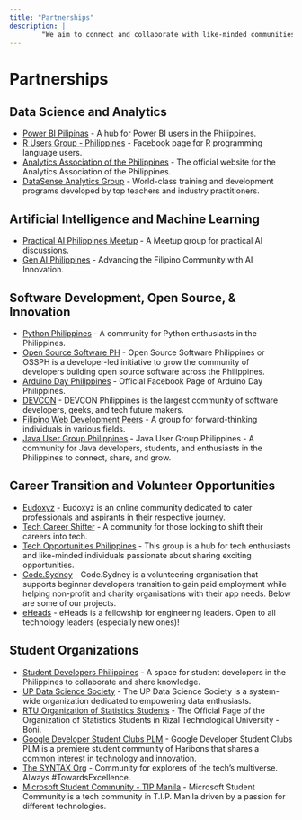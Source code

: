 ```yaml
---
title: "Partnerships"
description: |
        "We aim to connect and collaborate with like-minded communities that align with our values about tech, data, and community building."
---
```


 
# Partnerships

## Data Science and Analytics

- [Power BI Pilipinas](https://taplink.cc/powerbipilipinas) - A hub for Power BI users in the Philippines.
- [R Users Group - Philippines](https://www.facebook.com/rugph) - Facebook page for R programming language users.
- [Analytics Association of the Philippines](https://aap.ph/) - The official website for the Analytics Association of the Philippines.
- [DataSense Analytics Group](https://www.facebook.com/groups/dataanalyticsph) - World-class training and development programs developed by top teachers and industry practitioners.

## Artificial Intelligence and Machine Learning

- [Practical AI Philippines Meetup](https://www.meetup.com/practical-ai-philippines/) - A Meetup group for practical AI discussions.
- [Gen AI Philippines](https://www.facebook.com/profile.php?id=61557661591929) - Advancing the Filipino Community with AI Innovation.

## Software Development, Open Source, & Innovation

- [Python Philippines](https://www.facebook.com/groups/570524223003384) - A community for Python enthusiasts in the Philippines.
- [Open Source Software PH](https://www.facebook.com/ossph.org) - Open Source Software Philippines or OSSPH is a developer-led initiative to grow the community of developers building open source software across the Philippines.
- [Arduino Day Philippines](https://www.facebook.com/arduinodayph) - Official Facebook Page of Arduino Day Philippines.
- [DEVCON](https://devcon.ph) - DEVCON Philippines is the largest community of software developers, geeks, and tech future makers.
- [Filipino Web Development Peers](https://www.facebook.com/groups/fwdpeers) - A group for forward-thinking individuals in various fields.
- [Java User Group Philippines](https://linktr.ee/jugph) - Java User Group Philippines - A community for Java developers, students, and enthusiasts in the Philippines to connect, share, and grow.

## Career Transition and Volunteer Opportunities

- [Eudoxyz](https://discord.gg/XX7stU5u) - Eudoxyz is an online community dedicated to cater professionals and aspirants in their respective journey.
- [Tech Career Shifter](https://www.facebook.com/groups/techcareershifter) - A community for those looking to shift their careers into tech.
- [Tech Opportunities Philippines](https://www.facebook.com/groups/techopportunitiesphilippines) - This group is a hub for tech enthusiasts and like-minded individuals passionate about sharing exciting opportunities.
- [Code.Sydney](https://www.code.sydney/) - Code.Sydney is a volunteering organisation that supports beginner developers transition to gain paid employment while helping non-profit and charity organisations with their app needs. Below are some of our projects.
- [eHeads](https://eheads.org/) - eHeads is a fellowship for engineering leaders. Open to all technology leaders (especially new ones)!

## Student Organizations

- [Student Developers Philippines](https://www.facebook.com/groups/studevph/) - A space for student developers in the Philippines to collaborate and share knowledge.
- [UP Data Science Society](https://www.facebook.com/updatasciencesociety/) - The UP Data Science Society is a system-wide organization dedicated to empowering data enthusiasts.
- [RTU Organization of Statistics Students](https://www.facebook.com/rtu.oss) - The Official Page of the Organization of Statistics Students in Rizal Technological University - Boni.
- [Google Developer Student Clubs PLM](https://www.facebook.com/gdsc.haribon) - Google Developer Student Clubs PLM is a premiere student community of Haribons that shares a common interest in technology and innovation.
- [The SYNTAX Org](https://www.facebook.com/syntax.stimalolos) - Community for explorers of the tech’s multiverse. Always #TowardsExcellence.
- [Microsoft Student Community - TIP Manila](https://www.facebook.com/msctipmofficial) - Microsoft Student Community is a tech community in T.I.P. Manila driven by a passion for different technologies.